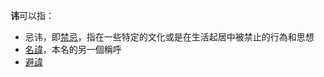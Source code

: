 '''讳'''可以指：

*忌讳，即[[禁忌|禁忌]]，指在一些特定的文化或是在生活起居中被禁止的行為和思想
*[[名諱|名諱]]，本名的另一個稱呼
*[[避諱|避諱]]

{{Disambig|Cat=一字消歧义}}